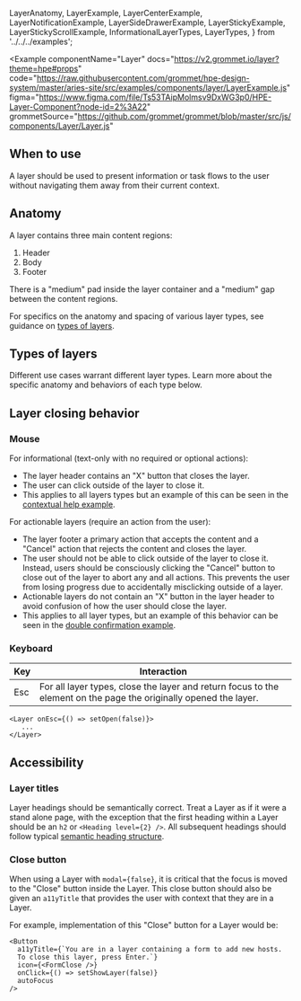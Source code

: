   LayerAnatomy,
  LayerExample,
  LayerCenterExample,
  LayerNotificationExample,
  LayerSideDrawerExample,
  LayerStickyExample,
  LayerStickyScrollExample,
  InformationalLayerTypes,
  LayerTypes,
} from '../../../examples';

<Example
  componentName="Layer"
  docs="https://v2.grommet.io/layer?theme=hpe#props"
  code="https://raw.githubusercontent.com/grommet/hpe-design-system/master/aries-site/src/examples/components/layer/LayerExample.js"
  figma="https://www.figma.com/file/Ts53TAipMolmsv9DxWG3p0/HPE-Layer-Component?node-id=2%3A22"
  grommetSource="https://github.com/grommet/grommet/blob/master/src/js/components/Layer/Layer.js"
>
  <LayerExample />
</Example>

## When to use

A layer should be used to present information or task flows to the user without navigating them away from their current context.

## Anatomy

<Example plain>
  <LayerAnatomy />
</Example>

A layer contains three main content regions:

1. Header
1. Body
1. Footer

There is a "medium" pad inside the layer container and a "medium" gap between the content regions.

For specifics on the anatomy and spacing of various layer types, see guidance on [types of layers](#types-of-layers).

## Types of layers

Different use cases warrant different layer types. Learn more about the specific anatomy and behaviors of each type below.

<LayerTypes />

## Layer closing behavior

### Mouse

For informational (text-only with no required or optional actions):

- The layer header contains an "X" button that closes the layer.
- The user can click outside of the layer to close it.
- This applies to all layers types but an example of this can be seen in the [contextual help example]().

For actionable layers (require an action from the user):

- The layer footer a primary action that accepts the content and a "Cancel" action that rejects the content and closes the layer.
- The user should not be able to click outside of the layer to close it. Instead, users should be consciously clicking the "Cancel" button to close out of the layer to abort any and all actions. This prevents the user from losing progress due to accidentally misclicking outside of a layer.
- Actionable layers do not contain an "X" button in the layer header to avoid confusion of how the user should close the layer.
- This applies to all layer types, but an example of this behavior can be seen in the [double confirmation example]().

### Keyboard

| Key | Interaction                                                                                                       |
| --- | ----------------------------------------------------------------------------------------------------------------- |
| Esc | For all layer types, close the layer and return focus to the element on the page the originally opened the layer. |

```
<Layer onEsc={() => setOpen(false)}>
   ...
</Layer>
```

## Accessibility

### Layer titles

Layer headings should be semantically correct. Treat a Layer as if it were a stand alone page, with the exception that the first heading within a Layer should be an `h2` or `<Heading level={2} />`. All subsequent headings should follow typical [semantic heading structure](/foundation/typography#semantic-usage-of-heading-levels).

### Close button

When using a Layer with `modal={false}`, it is critical that the focus is moved to the "Close" button inside the Layer. This close button should also be given an `a11yTitle` that provides the user with context that they are in a Layer.

For example, implementation of this "Close" button for a Layer would be:

```
<Button
  a11yTitle={`You are in a layer containing a form to add new hosts.
  To close this layer, press Enter.`}
  icon={<FormClose />}
  onClick={() => setShowLayer(false)}
  autoFocus
/>
```
